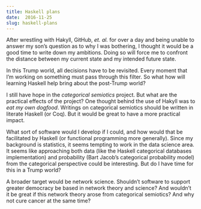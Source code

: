 ```yaml
---
title: Haskell plans
date:  2016-11-25
slug: haskell-plans
---
```

After wrestling with Hakyll, GitHub, *et. al.* for over a day and being unable to answer my son's question as to why I was bothering, I thought it would be a good time to write down my ambitions.  Doing so will force me to confront the distance between my current state and my intended future state.

In this Trump world, all decisions have to be revisited.  Every moment that I'm working on something must pass through this filter.  So what how will learning Haskell help bring about the post-Trump world?

I still have hope in the *categorical semiotics* project.  But what are the practical effects of the project?  One thought behind the use of Hakyll was to _eat my own dogfood_.  Writings on categorical semiotics should be written in literate Haskell (or Coq).  But it would be great to have a more practical impact.  

What sort of software would I develop if I could, and how would that be facilitated by Haskell (or functional programming more generally).  Since my background is statistics, it seems tempting to work in the data science area.  It seems like approaching both data (like the Haskell categorical databases implementation) and probability (Bart Jacob's categorical probability model) from the categorical perspective could be interesting.  But do I have time for this in a Trump world?

A broader target would be network science.  Shouldn't software to support greater democracy be based in network theory and science?  And wouldn't it be great if this network theory arose from categorical semiotics?  And why not cure cancer at the same time?     
